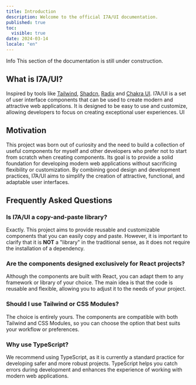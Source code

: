 ```yaml
---
title: Introduction
description: Welcome to the official I7A/UI documentation.
published: true
toc:
  visible: true
date: 2024-03-14
locale: "en"
---
```


<Callout variant="tip">
  <CalloutTitle>Info</CalloutTitle>
  <CalloutDescription>
    This section of the documentation is still under construction.
  </CalloutDescription>
</Callout>

## What is I7A/UI?

Inspired by tools like [Tailwind](https://tailwindcss.com), [Shadcn](https://ui.shadcn.com), [Radix](https://radix-ui.com) and [Chakra UI](https://chakra-ui.com). I7A/UI is a set of user interface components that can be used to create modern and attractive web applications. It is designed to be easy to use and customize, allowing developers to focus on creating exceptional user experiences. UI

## Motivation

This project was born out of curiosity and the need to build a collection of useful components for myself and other developers who prefer not to start from scratch when creating components. Its goal is to provide a solid foundation for developing modern web applications without sacrificing flexibility or customization. By combining good design and development practices, I7A/UI aims to simplify the creation of attractive, functional, and adaptable user interfaces.

## Frequently Asked Questions

### Is I7A/UI a copy-and-paste library?

Exactly. This project aims to provide reusable and customizable components that you can easily copy and paste. However, it is important to clarify that it is **NOT** a "library" in the traditional sense, as it does not require the installation of a dependency.

### Are the components designed exclusively for React projects?

Although the components are built with React, you can adapt them to any framework or library of your choice. The main idea is that the code is reusable and flexible, allowing you to adjust it to the needs of your project.

### Should I use Tailwind or CSS Modules?

The choice is entirely yours. The components are compatible with both Tailwind and CSS Modules, so you can choose the option that best suits your workflow or preferences.

### Why use TypeScript?

We recommend using TypeScript, as it is currently a standard practice for developing safer and more robust projects. TypeScript helps you catch errors during development and enhances the experience of working with modern web applications.
